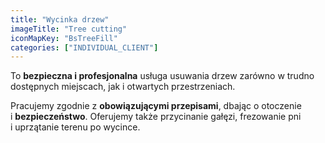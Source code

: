 ```yaml
---
title: "Wycinka drzew"
imageTitle: "Tree cutting"
iconMapKey: "BsTreeFill"
categories: ["INDIVIDUAL_CLIENT"]
---
```


To **bezpieczna i profesjonalna** usługa usuwania drzew zarówno w trudno dostępnych miejscach, jak i otwartych przestrzeniach.

Pracujemy zgodnie z **obowiązującymi przepisami**, dbając o otoczenie i **bezpieczeństwo**. Oferujemy także przycinanie gałęzi, frezowanie pni i uprzątanie terenu po wycince.

